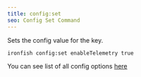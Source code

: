 ```yaml
---
title: config:set
seo: Config Set Command
---
```


Sets the config value for the key.

```sh
ironfish config:set enableTelemetry true
```

You can see list of all config options [here](/developers/documentation/node-config#options)
